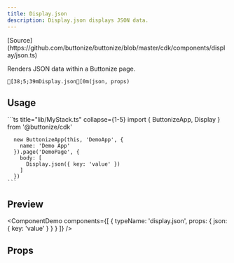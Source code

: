 ```yaml
---
title: Display.json
description: Display.json displays JSON data.
---
```




<FrameworkSelect>
	<FrameworkContent>
		<Fragment slot="cdk">
			[Source](https://github.com/buttonize/buttonize/blob/master/cdk/components/display/json.ts)
		</Fragment>
	</FrameworkContent>
</FrameworkSelect>

Renders JSON data within a Buttonize page.

```ansi frame="none"
[38;5;39mDisplay.json[0m(json, props)
```

## Usage

<FrameworkContent>
   <Fragment slot="cdk">
    ```ts title="lib/MyStack.ts" collapse={1-5}
      import { ButtonizeApp, Display } from '@buttonize/cdk'

      new ButtonizeApp(this, 'DemoApp', {
        name: 'Demo App'
      }).page('DemoPage', {
        body: [
          Display.json({ key: 'value' })
        ]
      })
    ```

   </Fragment>
</FrameworkContent>

## Preview

<ComponentDemo
	components={[
		{
			typeName: 'display.json',
			props: {
				json: { key: 'value' }
			}
		}
	]}
/>

## Props

<FrameworkContent>
	<Fragment slot="cdk">
		<SpacingProps />
		<SizingProps />
	</Fragment>
</FrameworkContent>
